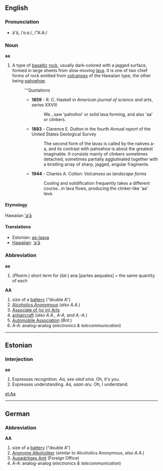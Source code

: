 ==English==

===Pronunciation===
* ä'ä, /ˈɑːɑː/, /"A:A:/

===Noun===
'''aa'''

# A type of [[basaltic]] [[rock]], usually dark-colored with a jagged surface, formed in large sheets from slow-moving [[lava]]. It is one of two chief forms of rock emitted from [[volcano]]es of the Hawaiian type, the other being [[pahoehoe]].
#: '''Quotations
#:* '''1859''' - R. C. Haskell in ''American journal of science and arts'', series XXVIII
#:*: We...saw 'pahoihoi' or solid lava forming, and also 'aa' or clinkers.
#:* '''1883''' - Clarence E. Dutton in the fourth ''Annual report'' of the United States Geological Survey
#:*: The second form of the lavas is called by the natives a-a, and its contrast with pahoehoe is about the greatest imaginable. It consists mainly of clinkers sometimes detached, sometimes partially agglutinated together with a bristling array of sharp, jagged, angular fragments.
#:* '''1944''' - Charles A. Cotton: ''Volcanoes as landscape forms''
#:*: Cooling and solidification frequently takes a different course...in lava flows, producing the clinker-like 'aa' lava.


====Etymology====
Hawaiian [[ʻaʻā]]

====Translations====
*Estonian: [[aa-laava]]
*[[Hawaiian]]: [[ʻaʻā]]

===Abbreviation===
'''aa'''
# (''Pharm.'') short term for (''lat.'') ana [partes aequales] = the same quantity of each

'''AA'''
# size of a [[battery]] ("double A")
# [[Alcoholics Anonymous]] (''also A.A.'') 
# [[Associate of Arts|Associate of (or in) Arts]]
# [[antiaircraft]] (''also A.A., A-A, and A.-A.'')
# [[Automobile Association]] (''Brit.'')
# ''A-A'': analog-analog (''electronics & telecommunication'')

----

==Estonian==

===Interjection===
'''aa'''

#Expresses recognition. ''Aa, see oled sina.'' Oh, it's you.
#Expresses understanding. ''Aa, saan aru.'' Oh, I understand.

[[et:Aa]]

----

==German==

===Abbreviation===
'''AA'''
# size of a [[battery]] ("double A")
# [[Anonyme Alkoholiker]] (similar to Alcoholics Anonymous, ''also A.A.'')
# [[Auswärtiges Amt]] (Foreign Office)
# ''A-A'': analog-analog (''electronics & telecommunication'')